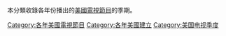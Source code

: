 本分類收錄各年份播出的[[美國|美國]][[電視節目|電視節目]]的季期。

[[Category:各年美國電視節目|Category:各年美國電視節目]]
[[Category:各年美國建立|Category:各年美國建立]]
[[Category:美国电视季度|Category:美国电视季度]]